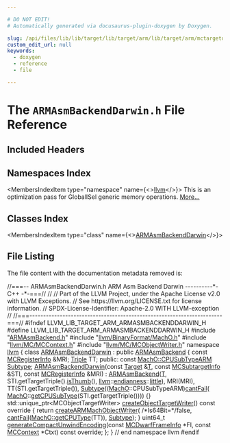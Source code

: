 ```yaml
---

# DO NOT EDIT!
# Automatically generated via docusaurus-plugin-doxygen by Doxygen.

slug: /api/files/lib/lib/target/lib/target/arm/lib/target/arm/mctargetdesc/armasmbackenddarwin-h
custom_edit_url: null
keywords:
  - doxygen
  - reference
  - file

---
```





# The `ARMAsmBackendDarwin.h` File Reference

<DoxygenPage pluginConfig={pluginConfig}>



## Included Headers

<IncludesList>
<IncludesListItem
  filePath="ARMAsmBackend.h"
  permalink="/docs/api/files/lib/lib/target/lib/target/arm/lib/target/arm/mctargetdesc/armasmbackend-h"
  isLocal="true" />
<IncludesListItem
  filePath="llvm/BinaryFormat/MachO.h"
  permalink="/docs/api/files/include/include/llvm/include/llvm/binaryformat/macho-h"
  isLocal="true" />
<IncludesListItem
  filePath="llvm/MC/MCContext.h"
  permalink="/docs/api/files/include/include/llvm/include/llvm/mc/mccontext-h"
  isLocal="true" />
<IncludesListItem
  filePath="llvm/MC/MCObjectWriter.h"
  permalink="/docs/api/files/include/include/llvm/include/llvm/mc/mcobjectwriter-h"
  isLocal="true" />
</IncludesList>

## Namespaces Index

<MembersIndex>

<MembersIndexItem
  type="namespace"
  name={<><a href="/docs/api/namespaces/llvm">llvm</a></>}>
This is an optimization pass for GlobalISel generic memory operations. <a href="/docs/api/namespaces/llvm/#details">More...</a>
</MembersIndexItem>

</MembersIndex>

## Classes Index

<MembersIndex>

<MembersIndexItem
  type="class"
  name={<><a href="/docs/api/classes/llvm/armasmbackenddarwin">ARMAsmBackendDarwin</a></>}>
</MembersIndexItem>

</MembersIndex>


## File Listing

The file content with the documentation metadata removed is:

<ProgramListing>

<Link id="l00001" /><CodeLine lineNumber="1"><Highlight kind="comment">//===-- ARMAsmBackendDarwin.h   ARM Asm Backend Darwin ----------&#42;- C++ -&#42;-===//</Highlight><Highlight kind="normal"></Highlight></CodeLine>
<Link id="l00002" /><CodeLine lineNumber="2"><Highlight kind="normal"></Highlight><Highlight kind="comment">//</Highlight><Highlight kind="normal"></Highlight></CodeLine>
<Link id="l00003" /><CodeLine lineNumber="3"><Highlight kind="normal"></Highlight><Highlight kind="comment">// Part of the LLVM Project, under the Apache License v2.0 with LLVM Exceptions.</Highlight><Highlight kind="normal"></Highlight></CodeLine>
<Link id="l00004" /><CodeLine lineNumber="4"><Highlight kind="normal"></Highlight><Highlight kind="comment">// See https://llvm.org/LICENSE.txt for license information.</Highlight><Highlight kind="normal"></Highlight></CodeLine>
<Link id="l00005" /><CodeLine lineNumber="5"><Highlight kind="normal"></Highlight><Highlight kind="comment">// SPDX-License-Identifier: Apache-2.0 WITH LLVM-exception</Highlight><Highlight kind="normal"></Highlight></CodeLine>
<Link id="l00006" /><CodeLine lineNumber="6"><Highlight kind="normal"></Highlight><Highlight kind="comment">//</Highlight><Highlight kind="normal"></Highlight></CodeLine>
<Link id="l00007" /><CodeLine lineNumber="7"><Highlight kind="normal"></Highlight><Highlight kind="comment">//===----------------------------------------------------------------------===//</Highlight><Highlight kind="normal"></Highlight></CodeLine>
<Link id="l00008" /><CodeLine lineNumber="8"><Highlight kind="normal"></Highlight></CodeLine>
<Link id="l00009" /><CodeLine lineNumber="9"><Highlight kind="normal"></Highlight><Highlight kind="preprocessor">#ifndef LLVM&#95;LIB&#95;TARGET&#95;ARM&#95;ARMASMBACKENDDARWIN&#95;H</Highlight><Highlight kind="normal"></Highlight></CodeLine>
<Link id="l00010" /><CodeLine lineNumber="10"><Highlight kind="normal"></Highlight><Highlight kind="preprocessor">#define LLVM&#95;LIB&#95;TARGET&#95;ARM&#95;ARMASMBACKENDDARWIN&#95;H</Highlight><Highlight kind="normal"></Highlight></CodeLine>
<Link id="l00011" /><CodeLine lineNumber="11"><Highlight kind="normal"></Highlight></CodeLine>
<Link id="l00012" /><CodeLine lineNumber="12"><Highlight kind="normal"></Highlight><Highlight kind="preprocessor">#include &quot;<a href="/docs/api/files/lib/lib/target/lib/target/arm/lib/target/arm/mctargetdesc/armasmbackend-h">ARMAsmBackend.h</a>&quot;</Highlight><Highlight kind="normal"></Highlight></CodeLine>
<Link id="l00013" /><CodeLine lineNumber="13"><Highlight kind="normal"></Highlight><Highlight kind="preprocessor">#include &quot;<a href="/docs/api/files/include/include/llvm/include/llvm/binaryformat/macho-h">llvm/BinaryFormat/MachO.h</a>&quot;</Highlight><Highlight kind="normal"></Highlight></CodeLine>
<Link id="l00014" /><CodeLine lineNumber="14"><Highlight kind="normal"></Highlight><Highlight kind="preprocessor">#include &quot;<a href="/docs/api/files/include/include/llvm/include/llvm/mc/mccontext-h">llvm/MC/MCContext.h</a>&quot;</Highlight><Highlight kind="normal"></Highlight></CodeLine>
<Link id="l00015" /><CodeLine lineNumber="15"><Highlight kind="normal"></Highlight><Highlight kind="preprocessor">#include &quot;<a href="/docs/api/files/include/include/llvm/include/llvm/mc/mcobjectwriter-h">llvm/MC/MCObjectWriter.h</a>&quot;</Highlight><Highlight kind="normal"></Highlight></CodeLine>
<Link id="l00016" /><CodeLine lineNumber="16"><Highlight kind="normal"></Highlight></CodeLine>
<Link id="l00017" /><CodeLine lineNumber="17"><Highlight kind="normal"></Highlight><Highlight kind="keyword">namespace </Highlight><Highlight kind="normal"><a href="/docs/api/namespaces/llvm">llvm</a> &#123;</Highlight></CodeLine>
<Link id="l00018" /><CodeLine lineNumber="18" lineLink="/docs/api/classes/llvm/armasmbackenddarwin"><Highlight kind="normal"></Highlight><Highlight kind="keyword">class </Highlight><Highlight kind="normal"><a href="/docs/api/classes/llvm/armasmbackenddarwin/#a8a9aeec3d6dbf964fefb7758055cf0d6">ARMAsmBackendDarwin</a> : </Highlight><Highlight kind="keyword">public</Highlight><Highlight kind="normal"> <a href="/docs/api/classes/llvm/armasmbackend/#a60d4755db8b2fc2adc714cbab2f5cece">ARMAsmBackend</a> &#123;</Highlight></CodeLine>
<Link id="l00019" /><CodeLine lineNumber="19"><Highlight kind="normal">  </Highlight><Highlight kind="keyword">const</Highlight><Highlight kind="normal"> <a href="/docs/api/classes/llvm/mcregisterinfo">MCRegisterInfo</a> &amp;MRI;</Highlight></CodeLine>
<Link id="l00020" /><CodeLine lineNumber="20"><Highlight kind="normal">  <a href="/docs/api/classes/llvm/triple">Triple</a> TT;</Highlight></CodeLine>
<Link id="l00021" /><CodeLine lineNumber="21"><Highlight kind="normal"></Highlight><Highlight kind="keyword">public</Highlight><Highlight kind="normal">:</Highlight></CodeLine>
<Link id="l00022" /><CodeLine lineNumber="22" lineLink="/docs/api/classes/llvm/armasmbackenddarwin/#a52d085323ec902436d3c57bba568d11c"><Highlight kind="normal">  </Highlight><Highlight kind="keyword">const</Highlight><Highlight kind="normal"> <a href="/docs/api/namespaces/llvm/macho/#ac0a77607de60a6a00b7a3ff4fc7de35d">MachO::CPUSubTypeARM</a> <a href="/docs/api/classes/llvm/armasmbackenddarwin/#a52d085323ec902436d3c57bba568d11c">Subtype</a>;</Highlight></CodeLine>
<Link id="l00023" /><CodeLine lineNumber="23" lineLink="/docs/api/classes/llvm/armasmbackenddarwin/#a8a9aeec3d6dbf964fefb7758055cf0d6"><Highlight kind="normal">  <a href="/docs/api/classes/llvm/armasmbackenddarwin/#a8a9aeec3d6dbf964fefb7758055cf0d6">ARMAsmBackendDarwin</a>(</Highlight><Highlight kind="keyword">const</Highlight><Highlight kind="normal"> <a href="/docs/api/classes/llvm/target">Target</a> &amp;<a href="/docs/api/files/lib/lib/target/lib/target/mips/mips16isellowering-cpp/#a0acb682b8260ab1c60b918599864e2e5">T</a>, </Highlight><Highlight kind="keyword">const</Highlight><Highlight kind="normal"> <a href="/docs/api/classes/llvm/mcsubtargetinfo">MCSubtargetInfo</a> &amp;STI,</Highlight></CodeLine>
<Link id="l00024" /><CodeLine lineNumber="24"><Highlight kind="normal">                      </Highlight><Highlight kind="keyword">const</Highlight><Highlight kind="normal"> <a href="/docs/api/classes/llvm/mcregisterinfo">MCRegisterInfo</a> &amp;MRI)</Highlight></CodeLine>
<Link id="l00025" /><CodeLine lineNumber="25"><Highlight kind="normal">      : <a href="/docs/api/classes/llvm/armasmbackend/#a60d4755db8b2fc2adc714cbab2f5cece">ARMAsmBackend</a>(<a href="/docs/api/files/lib/lib/target/lib/target/mips/mips16isellowering-cpp/#a0acb682b8260ab1c60b918599864e2e5">T</a>, STI.getTargetTriple().<a href="/docs/api/classes/llvm/armasmbackend/#a273ed0afd8646fd6073bfa147eb1dea1">isThumb</a>(),</Highlight></CodeLine>
<Link id="l00026" /><CodeLine lineNumber="26"><Highlight kind="normal">                      <a href="/docs/api/namespaces/llvm">llvm</a>::<a href="/docs/api/namespaces/llvm/#ae1e26e57357947b25e392fd18ab000db">endianness</a>::<a href="/docs/api/namespaces/llvm/#ae1e26e57357947b25e392fd18ab000dbaaae6635e044ac56046b2893a529b5114">little</a>),</Highlight></CodeLine>
<Link id="l00027" /><CodeLine lineNumber="27"><Highlight kind="normal">        MRI(MRI), TT(STI.getTargetTriple()),</Highlight></CodeLine>
<Link id="l00028" /><CodeLine lineNumber="28"><Highlight kind="normal">        <a href="/docs/api/classes/llvm/armasmbackenddarwin/#a52d085323ec902436d3c57bba568d11c">Subtype</a>((<a href="/docs/api/namespaces/llvm/macho">MachO</a>::CPUSubTypeARM)<a href="/docs/api/namespaces/llvm/#aa1e1474f15df639f0d874b21f15666f7">cantFail</a>(</Highlight></CodeLine>
<Link id="l00029" /><CodeLine lineNumber="29"><Highlight kind="normal">            <a href="/docs/api/namespaces/llvm/macho">MachO</a>::<a href="/docs/api/files/lib/lib/object/machoobjectfile-cpp/#afae525cefbe3d0179a73a5ffb555160b">getCPUSubType</a>(STI.getTargetTriple()))) &#123;&#125;</Highlight></CodeLine>
<Link id="l00030" /><CodeLine lineNumber="30"><Highlight kind="normal"></Highlight></CodeLine>
<Link id="l00031" /><CodeLine lineNumber="31"><Highlight kind="normal">  std::unique&#95;ptr&lt;MCObjectTargetWriter&gt;</Highlight></CodeLine>
<Link id="l00032" /><CodeLine lineNumber="32" lineLink="/docs/api/classes/llvm/armasmbackenddarwin/#a2935786c14fa2e0046436f0ab89e2507"><Highlight kind="normal">  <a href="/docs/api/classes/llvm/armasmbackenddarwin/#a2935786c14fa2e0046436f0ab89e2507">createObjectTargetWriter</a>()</Highlight><Highlight kind="keyword"> const override </Highlight><Highlight kind="normal">&#123;</Highlight></CodeLine>
<Link id="l00033" /><CodeLine lineNumber="33"><Highlight kind="normal">    </Highlight><Highlight kind="keywordflow">return</Highlight><Highlight kind="normal"> <a href="/docs/api/namespaces/llvm/#a557703a10ec1c70a6248fb6399b06323">createARMMachObjectWriter</a>(</Highlight></CodeLine>
<Link id="l00034" /><CodeLine lineNumber="34"><Highlight kind="normal">        </Highlight><Highlight kind="comment">/&#42;Is64Bit=&#42;/</Highlight><Highlight kind="keyword">false</Highlight><Highlight kind="normal">, <a href="/docs/api/namespaces/llvm/#aa1e1474f15df639f0d874b21f15666f7">cantFail</a>(<a href="/docs/api/namespaces/llvm/macho/#ada5bfd87ed7d3e85e1447626b2692055">MachO::getCPUType</a>(TT)), <a href="/docs/api/classes/llvm/armasmbackenddarwin/#a52d085323ec902436d3c57bba568d11c">Subtype</a>);</Highlight></CodeLine>
<Link id="l00035" /><CodeLine lineNumber="35"><Highlight kind="normal">  &#125;</Highlight></CodeLine>
<Link id="l00036" /><CodeLine lineNumber="36"><Highlight kind="normal"></Highlight></CodeLine>
<Link id="l00037" /><CodeLine lineNumber="37"><Highlight kind="normal">  uint64&#95;t <a href="/docs/api/classes/llvm/armasmbackenddarwin/#a0734a023f800982945eec5cff4e9fb22">generateCompactUnwindEncoding</a>(</Highlight><Highlight kind="keyword">const</Highlight><Highlight kind="normal"> <a href="/docs/api/structs/llvm/mcdwarfframeinfo">MCDwarfFrameInfo</a> &#42;FI,</Highlight></CodeLine>
<Link id="l00038" /><CodeLine lineNumber="38"><Highlight kind="normal">                                         </Highlight><Highlight kind="keyword">const</Highlight><Highlight kind="normal"> <a href="/docs/api/classes/llvm/mccontext">MCContext</a> &#42;Ctxt) </Highlight><Highlight kind="keyword">const override</Highlight><Highlight kind="normal">;</Highlight></CodeLine>
<Link id="l00039" /><CodeLine lineNumber="39"><Highlight kind="normal">&#125;;</Highlight></CodeLine>
<Link id="l00040" /><CodeLine lineNumber="40"><Highlight kind="normal">&#125; </Highlight><Highlight kind="comment">// end namespace llvm</Highlight><Highlight kind="normal"></Highlight></CodeLine>
<Link id="l00041" /><CodeLine lineNumber="41"><Highlight kind="normal"></Highlight></CodeLine>
<Link id="l00042" /><CodeLine lineNumber="42"><Highlight kind="normal"></Highlight><Highlight kind="preprocessor">#endif</Highlight></CodeLine>

</ProgramListing>


</DoxygenPage>
